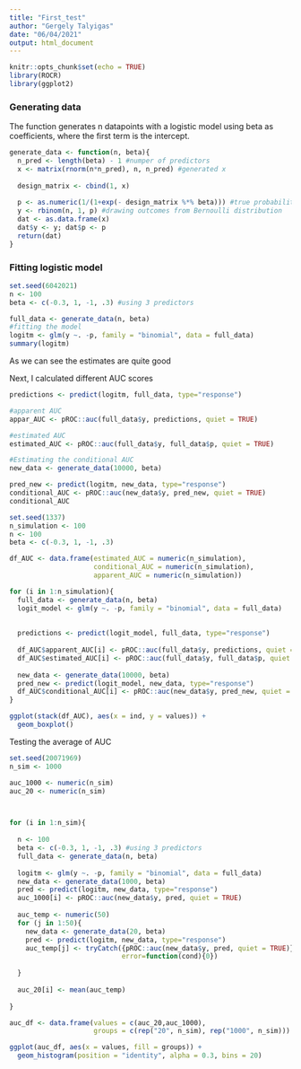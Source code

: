 ```yaml
---
title: "First_test"
author: "Gergely Talyigas"
date: "06/04/2021"
output: html_document
---
```


```r
knitr::opts_chunk$set(echo = TRUE)
library(ROCR)
library(ggplot2)
```

### Generating data

The function generates n datapoints with a logistic model using beta as coefficients, where the first term is the intercept. 
```r
generate_data <- function(n, beta){
  n_pred <- length(beta) - 1 #numper of predictors
  x <- matrix(rnorm(n*n_pred), n, n_pred) #generated x
  
  design_matrix <- cbind(1, x)
  
  p <- as.numeric(1/(1+exp(- design_matrix %*% beta))) #true probabilities from logit model
  y <- rbinom(n, 1, p) #drawing outcomes from Bernoulli distribution
  dat <- as.data.frame(x)
  dat$y <- y; dat$p <- p
  return(dat)
}
```

### Fitting logistic model

```r
set.seed(6042021)
n <- 100
beta <- c(-0.3, 1, -1, .3) #using 3 predictors

full_data <- generate_data(n, beta)
#fitting the model
logitm <- glm(y ~. -p, family = "binomial", data = full_data)
summary(logitm)
```
As we can see the estimates are quite good

Next, I calculated different AUC scores
```r
predictions <- predict(logitm, full_data, type="response")

#apparent AUC
appar_AUC <- pROC::auc(full_data$y, predictions, quiet = TRUE)

#estimated AUC
estimated_AUC <- pROC::auc(full_data$y, full_data$p, quiet = TRUE)

#Estimating the conditional AUC
new_data <- generate_data(10000, beta)

pred_new <- predict(logitm, new_data, type="response")
conditional_AUC <- pROC::auc(new_data$y, pred_new, quiet = TRUE)
conditional_AUC
```


```r
set.seed(1337)
n_simulation <- 100
n <- 100
beta <- c(-0.3, 1, -1, .3)

df_AUC <- data.frame(estimated_AUC = numeric(n_simulation),
                     conditional_AUC = numeric(n_simulation),
                     apparent_AUC = numeric(n_simulation))

for (i in 1:n_simulation){
  full_data <- generate_data(n, beta)
  logit_model <- glm(y ~. -p, family = "binomial", data = full_data)
  
  
  predictions <- predict(logit_model, full_data, type="response")
  
  df_AUC$apparent_AUC[i] <- pROC::auc(full_data$y, predictions, quiet = TRUE)
  df_AUC$estimated_AUC[i] <- pROC::auc(full_data$y, full_data$p, quiet = TRUE)
  
  new_data <- generate_data(10000, beta)
  pred_new <- predict(logit_model, new_data, type="response")
  df_AUC$conditional_AUC[i] <- pROC::auc(new_data$y, pred_new, quiet = TRUE)
}

ggplot(stack(df_AUC), aes(x = ind, y = values)) +
  geom_boxplot()
```

Testing the average of AUC

```r
set.seed(20071969)
n_sim <- 1000

auc_1000 <- numeric(n_sim)
auc_20 <- numeric(n_sim)



for (i in 1:n_sim){
  
  n <- 100
  beta <- c(-0.3, 1, -1, .3) #using 3 predictors
  full_data <- generate_data(n, beta)
  
  logitm <- glm(y ~. -p, family = "binomial", data = full_data)
  new_data <- generate_data(1000, beta)
  pred <- predict(logitm, new_data, type="response")
  auc_1000[i] <- pROC::auc(new_data$y, pred, quiet = TRUE)
    
  auc_temp <- numeric(50)
  for (j in 1:50){
    new_data <- generate_data(20, beta)
    pred <- predict(logitm, new_data, type="response")
    auc_temp[j] <- tryCatch({pROC::auc(new_data$y, pred, quiet = TRUE)},
                            error=function(cond){0})
      
  }
  
  auc_20[i] <- mean(auc_temp)
  
}

auc_df <- data.frame(values = c(auc_20,auc_1000),
                     groups = c(rep("20", n_sim), rep("1000", n_sim)))

ggplot(auc_df, aes(x = values, fill = groups)) +
  geom_histogram(position = "identity", alpha = 0.3, bins = 20)

```


